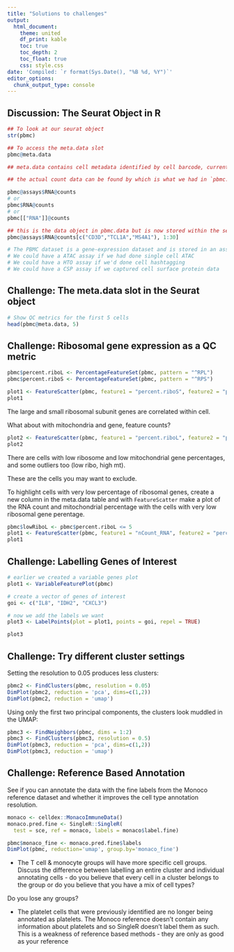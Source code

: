 ```yaml
---
title: "Solutions to challenges"
output:
  html_document:
    theme: united
    df_print: kable
    toc: true
    toc_depth: 2
    toc_float: true
    css: style.css
date: 'Compiled: `r format(Sys.Date(), "%B %d, %Y")`'
editor_options: 
  chunk_output_type: console
---
```


## Discussion: The Seurat Object in R

```r
## To look at our seurat object
str(pbmc)

## To access the meta.data slot
pbmc@meta.data

## meta.data contains cell metadata identified by cell barcode, currently there is nFeatures and nCounts

## the actual count data can be found by which is what we had in `pbmc.data` lots of accessors here!

pbmc@assays$RNA@counts
# or
pbmc$RNA@counts
# or
pbmc[["RNA"]]@counts

## this is the data object in pbmc.data but is now stored within the seurat object
pbmc@assays$RNA@counts[c("CD3D","TCL1A","MS4A1"), 1:30]

# The PBMC dataset is a gene-expression dataset and is stored in an assay called `RNA`. What other types of assays could we have stored in a Seurat object if we had a different type of dataset?
# We could have a ATAC assay if we had done single cell ATAC
# We could have a HTO assay if we'd done cell hashtagging
# We could have a CSP assay if we captured cell surface protein data
```


## Challenge: The meta.data slot in the Seurat object

```r
# Show QC metrics for the first 5 cells
head(pbmc@meta.data, 5)
```

## Challenge: Ribosomal gene expression as a QC metric

```r
pbmc$percent.riboL <- PercentageFeatureSet(pbmc, pattern = "^RPL")
pbmc$percent.riboS <- PercentageFeatureSet(pbmc, pattern = "^RPS")

plot1 <- FeatureScatter(pbmc, feature1 = "percent.riboS", feature2 = "percent.riboL")
plot1
```

The large and small ribosomal subunit genes are correlated within cell. 

What about with mitochondria and gene, feature counts?

```r
plot2 <- FeatureScatter(pbmc, feature1 = "percent.riboL", feature2 = "percent.mt")
plot2
```

There are cells with low ribosome and low mitochondrial gene percentages, and some outliers too (low ribo, high mt).

These are the cells you may want to exclude.

To highlight cells with very low percentage of ribosomal genes, create a new column in the meta.data table and 
with `FeatureScatter` make a plot of the RNA count and mitochondrial percentage with the cells with very low
ribosomal gene perentage.

```r
pbmc$lowRiboL <- pbmc$percent.riboL <= 5
plot1 <- FeatureScatter(pbmc, feature1 = "nCount_RNA", feature2 = "percent.mt", group.by = "lowRiboL")
plot1
```

## Challenge: Labelling Genes of Interest

```r
# earlier we created a variable genes plot
plot1 <- VariableFeaturePlot(pbmc)

# create a vector of genes of interest
goi <- c("IL8", "IDH2", "CXCL3")

# now we add the labels we want
plot3 <- LabelPoints(plot = plot1, points = goi, repel = TRUE)

plot3
```

## Challenge: Try different cluster settings

Setting the resolution to 0.05 produces less clusters:

```r
pbmc2 <- FindClusters(pbmc, resolution = 0.05)
DimPlot(pbmc2, reduction = 'pca', dims=c(1,2))
DimPlot(pbmc2, reduction = 'umap')
```

Using only the first two principal components, the clusters look muddled in the UMAP:

```r
pbmc3 <- FindNeighbors(pbmc, dims = 1:2)
pbmc3 <- FindClusters(pbmc3, resolution = 0.5)
DimPlot(pbmc3, reduction = 'pca', dims=c(1,2))
DimPlot(pbmc3, reduction = 'umap')
```

## Challenge: Reference Based Annotation

See if you can annotate the data with the fine labels from the Monoco reference dataset and whether it improves the cell type annotation resolution. 

```r
monaco <- celldex::MonacoImmuneData()
monaco.pred.fine <- SingleR::SingleR(
  test = sce, ref = monaco, labels = monaco$label.fine)

pbmc$monaco_fine <- monaco.pred.fine$labels
DimPlot(pbmc, reduction='umap', group.by='monaco_fine')
```

- The T cell & monocyte groups will have more specific cell groups. Discuss the difference between labelling an entire cluster and individual annotating cells - do you believe that every cell in a cluster belongs to the group or do you believe that you have a mix of cell types?

Do you lose any groups?

- The platelet cells that were previously identified are no longer being annotated as platelets. The Monoco reference doesn't contain any information about platelets and so SingleR doesn't label them as such. This is a weakness of reference based methods - they are only as good as your reference
